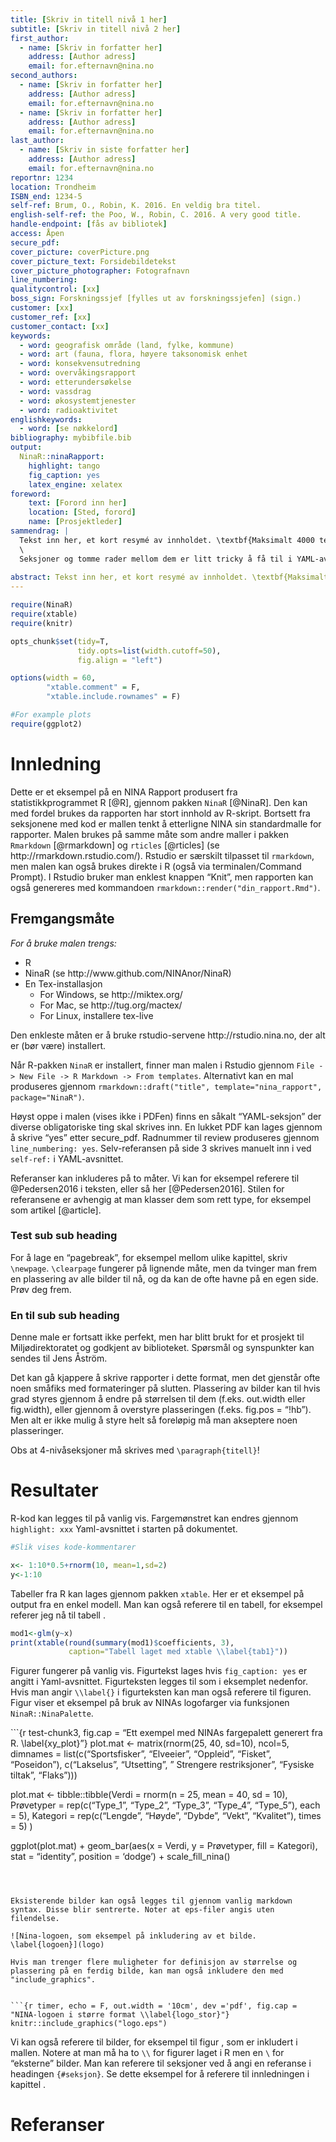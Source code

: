 ```yaml
---
title: [Skriv in titell nivå 1 her]
subtitle: [Skriv in titell nivå 2 her]
first_author:
  - name: [Skriv in forfatter her]
    address: [Author adress]
    email: for.efternavn@nina.no
second_authors:
  - name: [Skriv in forfatter her]
    address: [Author adress]
    email: for.efternavn@nina.no
  - name: [Skriv in forfatter her]
    address: [Author adress]
    email: for.efternavn@nina.no
last_author:    
  - name: [Skriv in siste forfatter her]
    address: [Author adress]
    email: for.efternavn@nina.no
reportnr: 1234
location: Trondheim
ISBN_end: 1234-5
self-ref: Brum, O., Robin, K. 2016. En veldig bra titel. 
english-self-ref: the Poo, W., Robin, C. 2016. A very good title.
handle-endpoint: [fås av bibliotek]
access: Åpen
secure_pdf:
cover_picture: coverPicture.png
cover_picture_text: Forsidebildetekst
cover_picture_photographer: Fotografnavn
line_numbering:
qualitycontrol: [xx]
boss_sign: Forskningssjef [fylles ut av forskningssjefen] (sign.)
customer: [xx]
customer_ref: [xx]
customer_contact: [xx]
keywords:
  - word: geografisk område (land, fylke, kommune)
  - word: art (fauna, flora, høyere taksonomisk enhet
  - word: konsekvensutredning
  - word: overvåkingsrapport
  - word: etterundersøkelse
  - word: vassdrag
  - word: økosystemtjenester
  - word: radioaktivitet
englishkeywords:
  - word: [se nøkkelord]
bibliography: mybibfile.bib
output: 
  NinaR::ninaRapport:
    highlight: tango
    fig_caption: yes
    latex_engine: xelatex
foreword: 
    text: [Forord inn her]
    location: [Sted, forord]
    name: [Prosjektleder]
sammendrag: |
  Tekst inn her, et kort resymé av innholdet. \textbf{Maksimalt 4000 tegn inkl. ordmellomrom. Dette er maxgrense i sammendragsfeltet i CRIStin, og dersom sammendraget er lengre kommer det ikke med her.} Teksten i sammendraget er søkbar i databaser og på nett, og er viktig for at rapporten skal fanges opp ved søk.\
  \
  Seksjoner og tomme rader mellom dem er litt tricky å få til i YAML-avsnittet, men det kan gjøres slik. Tomme rader i forordet kan også lages på samme måte.
  
abstract: Tekst inn her, et kort resymé av innholdet. \textbf{Maksimalt 4000 tegn inkl. ordmellomrom. Dette er maxgrense i sammendragsfeltet i CRIStin, og dersom sammendraget er lengre kommer det ikke med her.} Teksten i sammendraget er søkbar i databaser og på nett, og er viktig for at rapporten skal fanges opp ved søk.
---
```


```r
require(NinaR)
require(xtable)
require(knitr)

opts_chunk$set(tidy=T, 
               tidy.opts=list(width.cutoff=50),
               fig.align = "left")

options(width = 60,
        "xtable.comment" = F,
        "xtable.include.rownames" = F)

```
```r
#For example plots
require(ggplot2)
```


# Innledning {#inl}
Dette er et eksempel på en NINA Rapport produsert fra statistikkprogrammet R [@R], gjennom pakken `NinaR` [@NinaR]. Den kan med fordel brukes da rapporten har stort innhold av R-skript. Bortsett fra seksjonene med kod er mallen tenkt å etterligne NINA sin standardmalle for rapporter. Malen brukes på samme måte som andre maller i pakken `Rmarkdown` [@rmarkdown] og `rticles` [@rticles] (se http://rmarkdown.rstudio.com/). Rstudio er særskilt tilpasset til `rmarkdown`, men malen kan også brukes direkte i R (også via terminalen/Command Prompt). I Rstudio bruker man enklest knappen "Knit", men rapporten kan også genereres med kommandoen `rmarkdown::render("din_rapport.Rmd")`.

## Fremgangsmåte

*For å bruke malen trengs:*

* R
* NinaR (se http://www.github.com/NINAnor/NinaR)
* En Tex-installasjon
    - For Windows, se http://miktex.org/
    - For Mac, se http://tug.org/mactex/
    - For Linux, installere tex-live
    
Den enkleste måten er å bruke rstudio-servene http://rstudio.nina.no, der alt er (bør være) installert.

Når R-pakken `NinaR` er installert, finner man malen i Rstudio gjennom `File -> New File -> R Markdown -> From templates`. Alternativt kan en mal produseres gjennom `rmarkdown::draft("title", template="nina_rapport", package="NinaR")`.
  
Høyst oppe i malen (vises ikke i PDFen) finns en såkalt "YAML-seksjon" der diverse obligatoriske ting skal skrives inn. En lukket PDF kan lages gjennom å skrive "yes" etter secure_pdf. Radnummer til review produseres gjennom `line_numbering: yes`. Selv-referansen på side 3 skrives manuelt inn i ved `self-ref:` i YAML-avsnittet.

Referanser kan inkluderes på to måter. Vi kan for eksempel referere til @Pedersen2016 i teksten, eller så her [@Pedersen2016]. Stilen for referansene er avhengig at man klasser dem som rett type, for eksempel som artikel [@article].


### Test sub sub heading
For å lage en "pagebreak", for eksempel mellom ulike kapittel, skriv `\newpage`. `\clearpage` fungerer på lignende måte, men da tvinger man frem en plassering av alle bilder til nå, og da kan de ofte havne på en egen side. Prøv deg frem.

### En til sub sub heading
Denne male er fortsatt ikke perfekt, men har blitt brukt for et prosjekt til Miljødirektoratet og godkjent av biblioteket. Spørsmål og synspunkter kan sendes til Jens Åström. 

Det kan gå kjappere å skrive rapporter i dette format, men det gjenstår ofte noen småfiks med formateringer på slutten. Plassering av bilder kan til hvis grad styres gjennom å endre på størrelsen til dem (f.eks. out.width eller fig.width), eller gjennom å overstyre plasseringen (f.eks. fig.pos = "!hb"). Men alt er ikke mulig å styre helt så foreløpig må man akseptere noen plasseringer. 

\paragraph{Prøver meg på en sub sub sub heading}
Obs at 4-nivåseksjoner må skrives med `\paragraph{titell}`!

\newpage



Resultater {#res}
========
R-kod kan legges til på vanlig vis. Fargemønstret kan endres gjennom `highlight: xxx` Yaml-avsnittet i starten på dokumentet.

```r
#Slik vises kode-kommentarer

x<- 1:10*0.5+rnorm(10, mean=1,sd=2)
y<-1:10
```
Tabeller fra R kan lages gjennom pakken `xtable`. Her er et eksempel på output fra en enkel modell. Man kan også referere til en tabell, for eksempel referer jeg nå til tabell \ref{tab1}.

```r
mod1<-glm(y~x)
print(xtable(round(summary(mod1)$coefficients, 3), 
             caption="Tabell laget med xtable \\label{tab1}"))

```

Figurer fungerer på vanlig vis. Figurtekst lages hvis `fig_caption: yes` er angitt i Yaml-avsnittet. Figurteksten legges til som i eksemplet nedenfor. Hvis man angir `\\label{}` i figurteksten kan man også referere til figuren. Figur \ref{xy_plot} viser et eksempel på bruk av NINAs logofarger via funksjonen `NinaR::NinaPalette`.  



```{r test-chunk3, fig.cap = "Ett exempel med NINAs fargepalett generert fra R. \\label{xy_plot}"}
plot.mat <- matrix(rnorm(25, 40, sd=10), ncol=5, dimnames = list(c("Sportsfisker", "Elveeier", "Oppleid", "Fisket", "Poseidon"), c("Lakselus", "Utsetting", " Strengere restriksjoner", "Fysiske tiltak", "Flaks")))

plot.mat <- tibble::tibble(Verdi = rnorm(n = 25, 
                                 mean = 40, 
                                 sd = 10),
                   Prøvetyper = rep(c("Type_1",
                                  "Type_2",
                                  "Type_3",
                                  "Type_4",
                                  "Type_5"),
                                  each = 5),
                   Kategori = rep(c("Lengde",
                                     "Høyde",
                                     "Dybde",
                                     "Vekt",
                                     "Kvalitet"),
                                   times = 5)
)

ggplot(plot.mat) +
  geom_bar(aes(x = Verdi, y = Prøvetyper, fill = Kategori),
           stat = "identity",
           position = 'dodge') +
  scale_fill_nina() 

```



Eksisterende bilder kan også legges til gjennom vanlig markdown syntax. Disse blir sentrerte. Noter at eps-filer angis uten filendelse.

![Nina-logoen, som eksempel på inkludering av et bilde. \label{logoen}](logo)

Hvis man trenger flere muligheter for definisjon av størrelse og plassering på en ferdig bilde, kan man også inkludere den med "include_graphics".


```{r timer, echo = F, out.width = '10cm', dev ='pdf', fig.cap = "NINA-logoen i større format \\label{logo_stor}"}
knitr::include_graphics("logo.eps")
```


Vi kan også referere til bilder, for eksempel til figur \ref{logoen}, som er inkludert i mallen. Notere at man må ha to `\\` for figurer laget i R men en `\` for  "eksterne" bilder. Man kan referere til seksjoner ved å angi en referanse i headingen `{#seksjon}`. Se dette eksempel for å referere til innledningen i kapittel \ref{inl}.


\clearpage

Referanser {#references}
==========
\setlength{\parindent}{-0.2in}
\setlength{\parskip}{8pt}
\noindent
